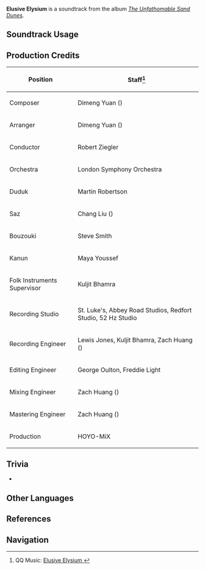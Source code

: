 {{Soundtrack Infobox
|image          = The Unfathomable Sand Dunes.png
|album          = The Unfathomable Sand Dunes
|disc           = 2
|number         = 76
|featured       =
|featured2      =
|featured3      =
|featured_disc  =
|featured_disc2 =
|featured_disc3 =
|youtube_id     = zAxMBktQjGc
|spotify_id     = 1H6EDjat7d0Y3WS8X7FM1h
|previous       = Emerald in the Desert
|next           = Serenade of Callais
}}
'''Elusive Elysium''' is a soundtrack from the album ''[[The Unfathomable Sand Dunes]]''.

==Soundtrack Usage==
{{Soundtrack Usage
|quest    = 
|location = Sobek Oasis//day;;Thamud Oasis//day;;Veluriyam Mirage//desert, day
|domain   = 
}}

==Production Credits==
{| class="wikitable"
! Position
! Staff<ref>QQ Music: [https://y.qq.com/n/ryqq/songDetail/002t25tv4LeYo7 Elusive Elysium {{zh|遐方乐土}}]</ref>
|-
! Composer
| Dimeng Yuan ({{zh|苑迪萌}})
|-
! Arranger
| Dimeng Yuan ({{zh|苑迪萌}})
|-
! Conductor
| Robert Ziegler
|-
! Orchestra
| London Symphony Orchestra
|-
! Duduk
| Martin Robertson
|-
! Saz
| Chang Liu ({{zh|刘耳朵}})
|-
! Bouzouki
| Steve Smith
|-
! Kanun
| Maya Youssef
|-
! Folk Instruments Supervisor
| Kuljit Bhamra
|-
! Recording Studio
| St. Luke's, Abbey Road Studios, Redfort Studio, 52&nbsp;Hz Studio
|-
! Recording Engineer
| Lewis Jones, Kuljit Bhamra, Zach Huang ({{zh|黄巍}})
|-
! Editing Engineer
| George Oulton, Freddie Light
|-
! Mixing Engineer
| Zach Huang ({{zh|黄巍}})
|-
! Mastering Engineer
| Zach Huang ({{zh|黄巍}})
|-
! Production
| HOYO-MiX
|}
<!--
==Gallery==
<gallery>
</gallery>
-->

==Trivia==
* {{Transclude|Emerald in the Desert|SobekOasisDayTheme|section=1}}

==Other Languages==
{{Other Languages
|en      = Elusive Elysium
|zhs     = 遐方乐土
|zhs_rm  = Xiáfāng Lètǔ
|zht     = 遐方樂土
|zht_rm  = Xiáfāng Lètǔ
|zh_tl   = The Faraway Paradise
|ja      = 遥方楽土
|ja_rm   = Youhou Rakudo{{assumed}}
|ja_tl   = 
}}

==References==
{{Reflist}}

==Navigation==
{{Soundtrack Navbox|The Unfathomable Sand Dunes}}